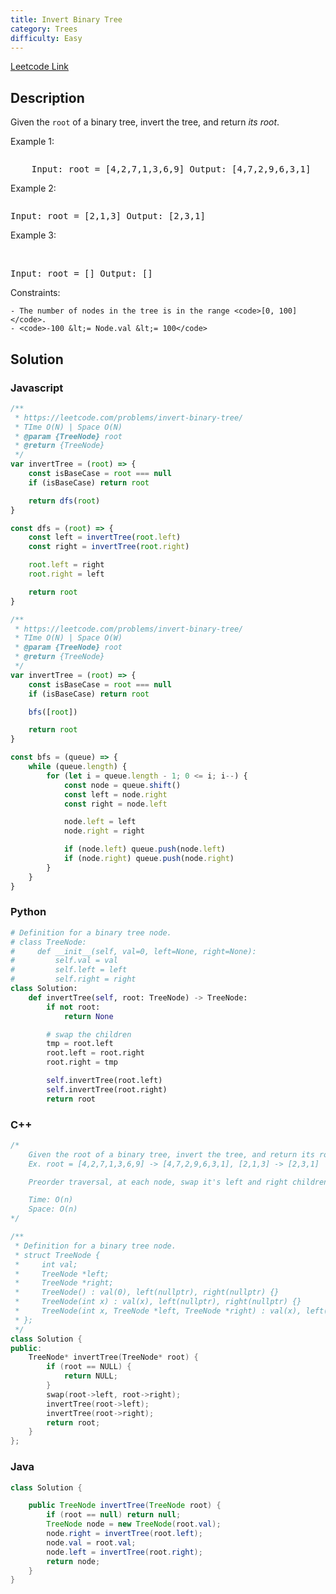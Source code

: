```yaml
---
title: Invert Binary Tree
category: Trees
difficulty: Easy
---
```


<Callout>

[Leetcode Link](https://leetcode.com/problems/invert-binary-tree)

</Callout>

## Description

Given the <code>root</code> of a binary tree, invert the tree, and return _its root_.

Example 1:

<Image
	alt=""
	src="https://assets.leetcode.com/uploads/2021/03/14/invert1-tree.jpg"
	width={500}
	height={165}
/>
<br />

<pre className="overflow-x-auto">
	Input: root = [4,2,7,1,3,6,9] Output: [4,7,2,9,6,3,1]
</pre>

Example 2:

<Image
	alt=""
	src="https://assets.leetcode.com/uploads/2021/03/14/invert2-tree.jpg"
	width={500}
	height={120}
/>
<br />

<pre className="overflow-x-auto">Input: root = [2,1,3] Output: [2,3,1]</pre>

Example 3:

<br />

<pre className="overflow-x-auto">Input: root = [] Output: []</pre>

Constraints:

    - The number of nodes in the tree is in the range <code>[0, 100]</code>.
    - <code>-100 &lt;= Node.val &lt;= 100</code>

## Solution

### Javascript

```javascript
/**
 * https://leetcode.com/problems/invert-binary-tree/
 * TIme O(N) | Space O(N)
 * @param {TreeNode} root
 * @return {TreeNode}
 */
var invertTree = (root) => {
	const isBaseCase = root === null
	if (isBaseCase) return root

	return dfs(root)
}

const dfs = (root) => {
	const left = invertTree(root.left)
	const right = invertTree(root.right)

	root.left = right
	root.right = left

	return root
}

/**
 * https://leetcode.com/problems/invert-binary-tree/
 * TIme O(N) | Space O(W)
 * @param {TreeNode} root
 * @return {TreeNode}
 */
var invertTree = (root) => {
	const isBaseCase = root === null
	if (isBaseCase) return root

	bfs([root])

	return root
}

const bfs = (queue) => {
	while (queue.length) {
		for (let i = queue.length - 1; 0 <= i; i--) {
			const node = queue.shift()
			const left = node.right
			const right = node.left

			node.left = left
			node.right = right

			if (node.left) queue.push(node.left)
			if (node.right) queue.push(node.right)
		}
	}
}
```

### Python

```python
# Definition for a binary tree node.
# class TreeNode:
#     def __init__(self, val=0, left=None, right=None):
#         self.val = val
#         self.left = left
#         self.right = right
class Solution:
    def invertTree(self, root: TreeNode) -> TreeNode:
        if not root:
            return None

        # swap the children
        tmp = root.left
        root.left = root.right
        root.right = tmp

        self.invertTree(root.left)
        self.invertTree(root.right)
        return root

```

### C++

```cpp
/*
    Given the root of a binary tree, invert the tree, and return its root
    Ex. root = [4,2,7,1,3,6,9] -> [4,7,2,9,6,3,1], [2,1,3] -> [2,3,1]

    Preorder traversal, at each node, swap it's left and right children

    Time: O(n)
    Space: O(n)
*/

/**
 * Definition for a binary tree node.
 * struct TreeNode {
 *     int val;
 *     TreeNode *left;
 *     TreeNode *right;
 *     TreeNode() : val(0), left(nullptr), right(nullptr) {}
 *     TreeNode(int x) : val(x), left(nullptr), right(nullptr) {}
 *     TreeNode(int x, TreeNode *left, TreeNode *right) : val(x), left(left), right(right) {}
 * };
 */
class Solution {
public:
    TreeNode* invertTree(TreeNode* root) {
        if (root == NULL) {
            return NULL;
        }
        swap(root->left, root->right);
        invertTree(root->left);
        invertTree(root->right);
        return root;
    }
};

```

### Java

```java
class Solution {

    public TreeNode invertTree(TreeNode root) {
        if (root == null) return null;
        TreeNode node = new TreeNode(root.val);
        node.right = invertTree(root.left);
        node.val = root.val;
        node.left = invertTree(root.right);
        return node;
    }
}

```

